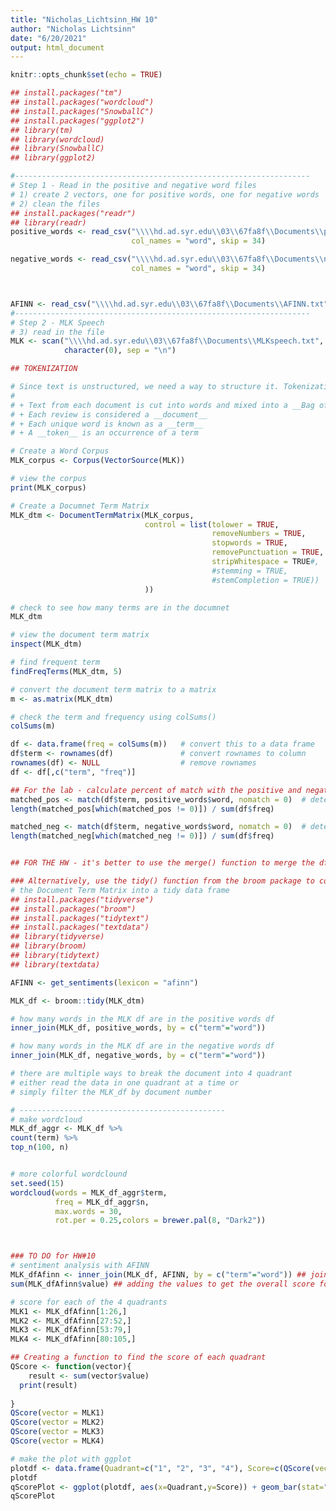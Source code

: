 ---
title: "Nicholas_Lichtsinn_HW 10"
author: "Nicholas Lichtsinn"
date: "6/20/2021"
output: html_document
---

```{r setup, include=FALSE}
knitr::opts_chunk$set(echo = TRUE)
```

```{r}
## install.packages("tm")
## install.packages("wordcloud")
## install.packages("SnowballC")
## install.packages("ggplot2")
## library(tm)
## library(wordcloud)
## library(SnowballC)
## library(ggplot2)

#------------------------------------------------------------------
# Step 1 - Read in the positive and negative word files
# 1) create 2 vectors, one for positive words, one for negative words
# 2) clean the files
## install.packages("readr")
## library(readr)
positive_words <- read_csv("\\\\hd.ad.syr.edu\\03\\67fa8f\\Documents\\positivewords.txt",
                           col_names = "word", skip = 34)

negative_words <- read_csv("\\\\hd.ad.syr.edu\\03\\67fa8f\\Documents\\negativewords.txt",
                           col_names = "word", skip = 34)



AFINN <- read_csv("\\\\hd.ad.syr.edu\\03\\67fa8f\\Documents\\AFINN.txt")
#------------------------------------------------------------------
# Step 2 - MLK Speech
# 3) read in the file
MLK <- scan("\\\\hd.ad.syr.edu\\03\\67fa8f\\Documents\\MLKspeech.txt",
            character(0), sep = "\n")

## TOKENIZATION

# Since text is unstructured, we need a way to structure it. Tokenization is the process of cutting documents into words
#
# + Text from each document is cut into words and mixed into a __Bag of words__.
# + Each review is considered a __document__
# + Each unique word is known as a __term__
# + A __token__ is an occurrence of a term

# Create a Word Corpus
MLK_corpus <- Corpus(VectorSource(MLK))

# view the corpus
print(MLK_corpus)

# Create a Documnet Term Matrix
MLK_dtm <- DocumentTermMatrix(MLK_corpus,
                              control = list(tolower = TRUE,
                                             removeNumbers = TRUE,
                                             stopwords = TRUE,
                                             removePunctuation = TRUE,
                                             stripWhitespace = TRUE#,
                                             #stemming = TRUE,
                                             #stemCompletion = TRUE))
                              ))

# check to see how many terms are in the documnet
MLK_dtm

# view the document term matrix
inspect(MLK_dtm)

# find frequent term
findFreqTerms(MLK_dtm, 5)

# convert the document term matrix to a matrix
m <- as.matrix(MLK_dtm)

# check the term and frequency using colSums()
colSums(m)

df <- data.frame(freq = colSums(m))   # convert this to a data frame
df$term <- rownames(df)               # convert rownames to column
rownames(df) <- NULL                  # remove rownames
df <- df[,c("term", "freq")]

## For the lab - calculate percent of match with the positive and negative words
matched_pos <- match(df$term, positive_words$word, nomatch = 0)  # determine match, nomatch
length(matched_pos[which(matched_pos != 0)]) / sum(df$freq)

matched_neg <- match(df$term, negative_words$word, nomatch = 0)  # determine match, nomatch
length(matched_neg[which(matched_neg != 0)]) / sum(df$freq)      


## FOR THE HW - it's better to use the merge() function to merge the df & AFINN to calculate the score

### Alternatively, use the tidy() function from the broom package to convert
# the Document Term Matrix into a tidy data frame
## install.packages("tidyverse")
## install.packages("broom")
## install.packages("tidytext")
## install.packages("textdata")
## library(tidyverse)
## library(broom)
## library(tidytext)
## library(textdata)

AFINN <- get_sentiments(lexicon = "afinn")

MLK_df <- broom::tidy(MLK_dtm)

# how many words in the MLK df are in the positive words df
inner_join(MLK_df, positive_words, by = c("term"="word"))

# how many words in the MLK df are in the negative words df
inner_join(MLK_df, negative_words, by = c("term"="word"))

# there are multiple ways to break the document into 4 quadrant
# either read the data in one quadrant at a time or
# simply filter the MLK_df by document number

# ----------------------------------------------
# make wordcloud
MLK_df_aggr <- MLK_df %>%
count(term) %>%
top_n(100, n)


# more colorful wordclound
set.seed(15)
wordcloud(words = MLK_df_aggr$term,
          freq = MLK_df_aggr$n,
          max.words = 30,
          rot.per = 0.25,colors = brewer.pal(8, "Dark2"))



### TO DO for HW#10
# sentiment analysis with AFINN
MLK_dfAfinn <- inner_join(MLK_df, AFINN, by = c("term"="word")) ## joining the mlk-df with the afinn word list
sum(MLK_dfAfinn$value) ## adding the values to get the overall score for the MLK speech using the AFINN word list

# score for each of the 4 quadrants
MLK1 <- MLK_dfAfinn[1:26,]
MLK2 <- MLK_dfAfinn[27:52,]
MLK3 <- MLK_dfAfinn[53:79,]
MLK4 <- MLK_dfAfinn[80:105,]

## Creating a function to find the score of each quadrant
QScore <- function(vector){
    result <- sum(vector$value)
  print(result)
  
}
QScore(vector = MLK1)
QScore(vector = MLK2)
QScore(vector = MLK3)
QScore(vector = MLK4)

# make the plot with ggplot
plotdf <- data.frame(Quadrant=c("1", "2", "3", "4"), Score=c(QScore(vector = MLK1), QScore(vector = MLK2), QScore(vector = MLK3), QScore(vector = MLK4))) ## creating a dataframe with the Quadrants and their scores
plotdf
qScorePlot <- ggplot(plotdf, aes(x=Quadrant,y=Score)) + geom_bar(stat="identity") ## creating a bar chart for each quadrants score
qScorePlot


```